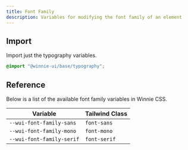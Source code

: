 ```yaml
---
title: Font Family
description: Variables for modifying the font family of an element
---
```


## Import

Import just the typography variables.

```css
@import "@winnie-ui/base/typography";
```

## Reference

Below is a list of the available font family variables in Winnie CSS.

| Variable                  | Tailwind Class |
| ------------------------- | -------------- |
| `--wui-font-family-sans`  | `font-sans`    |
| `--wui-font-family-mono`  | `font-mono`    |
| `--wui-font-family-serif` | `font-serif`   |
